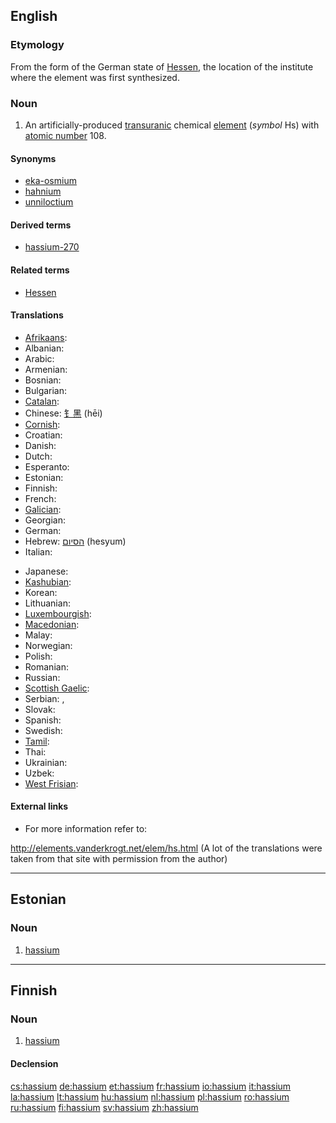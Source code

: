 {{also|Hassium}}
==English==

{{elements|Hs|bohrium|Bh|meitnerium|Mt}}

===Etymology===
From the {{etyl|la}} form of the German state of [[w:Hessen|Hessen]], the location of the institute where the element was first synthesized.

===Noun===
{{en-noun|-}}
{{wikipedia}}

# {{chemical element}} An artificially-produced [[transuranic]] chemical [[element]] (''symbol'' Hs) with [[atomic number]] 108.

====Synonyms====
* [[eka-osmium]] {{i|used before the element was discovered}}
* [[hahnium]] {{i|a name proposed by the [[w:IUPAC|IUPAC]], but rejected; see also '''[[dubnium]]'''}}
* [[unniloctium]] {{i|used before the element was officially named}}

====Derived terms====
* [[hassium-270]]

====Related terms====
* [[w:Hessen|Hessen]]

====Translations====
{{trans-top|chemical element with atomic number 108}}
* [[Afrikaans]]: {{t-|af|hassium|xs=Afrikaans}}
* Albanian: {{t|sq|hasium|xs=Albanian}}
* Arabic: {{t|ar|هسيوم|m|tr=hásyum|sc=Arab}}
* Armenian: {{t-|hy|հասիում|tr=hasium|sc=Hayeren|xs=Armenian}}
* Bosnian: {{t-|bs|hassij}}
* Bulgarian: {{t|bg|хасий|m|tr=khásij|sc=Cyrl}}
* [[Catalan]]: {{t-|ca|hassi}}
* Chinese: [[钅黑]] (hēi)
* [[Cornish]]: {{t|kw|hassyum|xs=Cornish}}
* Croatian: {{t-|hr|hassij}}
* Danish: {{t-|da|hassium}}
* Dutch: {{t+|nl|hassium|n}}
* Esperanto: {{t|eo|hasio|xs=Esperanto}}
* Estonian: {{t-|et|hassium}}
* Finnish: {{t+|fi|hassium}}
* French: {{t+|fr|hassium|m}}
* [[Galician]]: {{t+|gl|hassio|xs=Galician}}
* Georgian: {{t|ka|ჰასიუმი|tr=hasiumi|xs=Georgian}}
* German: {{t+|de|Hassium|n}}
* Hebrew: [[הסיום]] (hesyum)
* Italian: {{t-|it|hassio|m}}
{{trans-mid}}
* Japanese: {{t+|ja|ハッシウム|tr=hasshiumu|sc=Jpan}}
* [[Kashubian]]: {{t-|csb|has|xs=Kashubian}}
* Korean: {{t|ko|하슘|tr=hasyum|sc=Hang}}
* Lithuanian: {{t+|lt|hasis|xs=Lithuanian}}
* [[Luxembourgish]]: {{t-|lb|Hassium|xs=Luxembourgish}}
* [[Macedonian]]: {{t|mk|хасиум|m|tr=hásium|sc=Cyrl|xs=Macedonian}}
* Malay: {{t-|ms|hassium|xs=Malay}}
* Norwegian: {{t-|no|hassium}}
* Polish: {{t+|pl|has|m}}
* Romanian: {{t+|ro|hassiu|n}}
* Russian: {{t-|ru|хассий|m|tr=khássij|sc=Cyrl}}
* [[Scottish Gaelic]]: {{t|gd|haisiam|xs=Scottish Gaelic}}
* Serbian: {{t|sr|хасиjум|m|sc=Cyrl}}, {{t|sr|hasijum|m}}
* Slovak: {{t-|sk|hassium}}
* Spanish: {{t+|es|hassio|m}}
* Swedish: {{t+|sv|hassium}}
* [[Tamil]]: {{t|ta|ஹஸ்ஸியம்|tr=hassiyam|xs=Tamil}}
* Thai: {{t|th|แฮลเชียม|tr=haessiam|sc=Thai|xs=Thai}}
* Ukrainian: {{t|uk|хасiй|m|tr=khásij|sc=Cyrl|xs=Ukrainian}}
* Uzbek: {{t|uz|ганий|tr=ganii|sc=Cyrl|xs=Uzbek}}
* [[West Frisian]]: {{t-|fy|hassium|xs=West Frisian}}
{{trans-bottom}}

====External links====
* For more information refer to:
http://elements.vanderkrogt.net/elem/hs.html
(A lot of the translations were taken from that site with permission from the author)

----

==Estonian==

===Noun===
{{infl|et|noun}}

# {{chemical element|lang=et}} [[#English|hassium]]

----

==Finnish==
{{wikipedia|lang=fi}}

===Noun===
{{infl|fi|noun}}

# {{chemical element|lang=fi}} [[#English|hassium]]

====Declension====
{{fi-decl-risti|hassium}}

[[cs:hassium]]
[[de:hassium]]
[[et:hassium]]
[[fr:hassium]]
[[io:hassium]]
[[it:hassium]]
[[la:hassium]]
[[lt:hassium]]
[[hu:hassium]]
[[nl:hassium]]
[[pl:hassium]]
[[ro:hassium]]
[[ru:hassium]]
[[fi:hassium]]
[[sv:hassium]]
[[zh:hassium]]